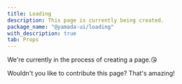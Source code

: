 ```yaml
---
title: Loading
description: This page is currently being created.
package_name: "@yamada-ui/loading"
with_description: true
tab: Props
---
```


We're currently in the process of creating a page.😘

Wouldn't you like to contribute this page? That's amazing!
